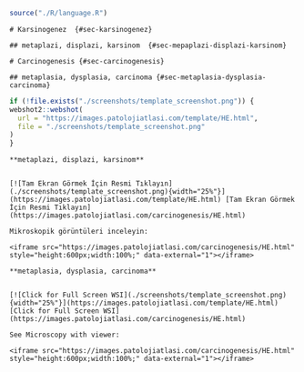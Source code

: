 
```r

source("./R/language.R")

```




```asis
# Karsinogenez  {#sec-karsinogenez} 

## metaplazi, displazi, karsinom  {#sec-mepaplazi-displazi-karsinom} 

```




```asis
# Carcinogenesis {#sec-carcinogenesis} 

## metaplasia, dysplasia, carcinoma {#sec-metaplasia-dysplasia-carcinoma} 

```




```r
if (!file.exists("./screenshots/template_screenshot.png")) {
webshot2::webshot(
  url = "https://images.patolojiatlasi.com/template/HE.html",
  file = "./screenshots/template_screenshot.png"
)
}
```





```asis

**metaplazi, displazi, karsinom**


[![Tam Ekran Görmek İçin Resmi Tıklayın](./screenshots/template_screenshot.png){width="25%"}](https://images.patolojiatlasi.com/template/HE.html) [Tam Ekran Görmek İçin Resmi Tıklayın](https://images.patolojiatlasi.com/carcinogenesis/HE.html)

Mikroskopik görüntüleri inceleyin:

<iframe src="https://images.patolojiatlasi.com/carcinogenesis/HE.html" style="height:600px;width:100%;" data-external="1"></iframe>

```




```asis

**metaplasia, dysplasia, carcinoma**


[![Click for Full Screen WSI](./screenshots/template_screenshot.png){width="25%"}](https://images.patolojiatlasi.com/template/HE.html) [Click for Full Screen WSI](https://images.patolojiatlasi.com/carcinogenesis/HE.html)

See Microscopy with viewer: 

<iframe src="https://images.patolojiatlasi.com/carcinogenesis/HE.html" style="height:600px;width:100%;" data-external="1"></iframe>

```


